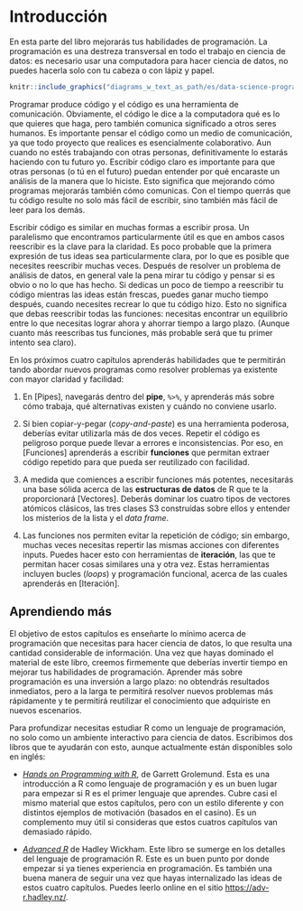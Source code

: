 # Introducción {#programar-intro}

En esta parte del libro mejorarás tus habilidades de programación. La programación es una destreza transversal en todo el trabajo en ciencia de datos: es necesario usar una computadora para hacer ciencia de datos, no puedes hacerla solo con tu cabeza o con lápiz y papel.

```r
knitr::include_graphics("diagrams_w_text_as_path/es/data-science-program.svg")
```

Programar produce código y el código es una herramienta de comunicación. Obviamente, el código le dice a la computadora qué es lo que quieres que haga, pero también comunica significado a otros seres humanos. Es importante pensar el código como un medio de comunicación, ya que todo proyecto que realices es esencialmente colaborativo. Aun cuando no estés trabajando con otras personas, definitivamente lo estarás haciendo con tu futuro yo. Escribir código claro es importante para que otras personas (o tú en el futuro) puedan entender por qué encaraste un análisis de la manera que lo hiciste. Esto significa que mejorando cómo programas mejorarás también cómo comunicas. Con el tiempo querrás que tu código resulte no solo más fácil de escribir, sino también más fácil de leer para los demás.

Escribir código es similar en muchas formas a escribir prosa. Un paralelismo que encontramos particularmente útil es que en ambos casos reescribir es la clave para la claridad. Es poco probable que la primera expresión de tus ideas sea particularmente clara, por lo que es posible que necesites reescribir muchas veces. Después de resolver un problema de análisis de datos, en general vale la pena mirar tu código y pensar si es obvio o no lo que has hecho. Si dedicas un poco de tiempo a reescribir tu código mientras las ideas están frescas, puedes ganar mucho tiempo después, cuando necesites recrear lo que tu código hizo. Esto no significa que debas reescribir todas las funciones: necesitas encontrar un equilibrio entre lo que necesitas lograr ahora y ahorrar tiempo a largo plazo. (Aunque cuanto más reescribas tus funciones, más probable será que tu primer intento sea claro).

En los próximos cuatro capítulos aprenderás habilidades que te permitirán tando abordar nuevos programas como resolver problemas ya existente con mayor claridad y facilidad:

1. En [Pipes], navegarás dentro del __pipe__, `%>%`, y aprenderás más sobre cómo trabaja, qué alternativas existen y cuándo no conviene usarlo.

2. Si bien copiar-y-pegar (_copy-and-paste_) es una herramienta poderosa, deberías evitar utilizarla más de dos veces. Repetir el código es peligroso porque puede llevar a errores e inconsistencias. Por eso, en [Funciones] aprenderás a escribir __funciones__ que permitan extraer código repetido para que pueda ser reutilizado con facilidad.

3. A medida que comiences a escribir funciones más potentes, necesitarás una base sólida acerca de las __estructuras de datos__ de R que te la proporcionará [Vectores]. Deberás dominar los cuatro tipos de vectores atómicos clásicos, las tres clases S3 construídas sobre ellos y entender los misterios de la lista y el _data frame_.

4. Las funciones nos permiten evitar la repetición de código; sin embargo, muchas veces necesitas repertir las mismas acciones con diferentes inputs. Puedes hacer esto con herramientas de __iteración__, las que te permitan hacer cosas similares una y otra vez. Estas herramientas incluyen bucles (_loops_) y programación funcional, acerca de las cuales aprenderás en [Iteración].

## Aprendiendo más

El objetivo de estos capítulos es enseñarte lo mínimo acerca de programación que necesitas para hacer ciencia de datos, lo que resulta una cantidad considerable de información. Una vez que hayas dominado el material de este libro, creemos firmemente que deberías invertir tiempo en mejorar tus habilidades de programación. Aprender más sobre programación es una inversión a largo plazo: no obtendrás resultados inmediatos, pero a la larga te permitirá resolver nuevos problemas más rápidamente y te permitirá reutilizar el conocimiento que adquiriste en nuevos escenarios.

Para profundizar necesitas estudiar R como un lenguaje de programación, no solo como un ambiente interactivo para ciencia de datos. Escribimos dos libros que te ayudarán con esto, aunque actualmente están disponibles solo en inglés:

* [_Hands on Programming with R_](https://amzn.com/1449359019),
 de Garrett Grolemund. Esta es una introducción a R como lenguaje de programación
 y es un buen lugar para empezar si R es el primer lenguaje que aprendes. Cubre
 casi el mismo material que estos capítulos, pero con un estilo diferente y con
 distintos ejemplos de motivación (basados en el casino). Es un complemento muy útil
 si consideras que estos cuatros capítulos van demasiado rápido.

* [_Advanced R_](https://amzn.com/0815384572) de Hadley Wickham. Este libro se sumerge en los
 detalles del lenguaje de programación R. Este es un buen punto por donde empezar si
 ya tienes experiencia en programación. Es también una buena manera de seguir una vez que
 hayas internalizado las ideas de estos cuatro capítulos. Puedes leerlo online en el sitio
 <https://adv-r.hadley.nz/>.
